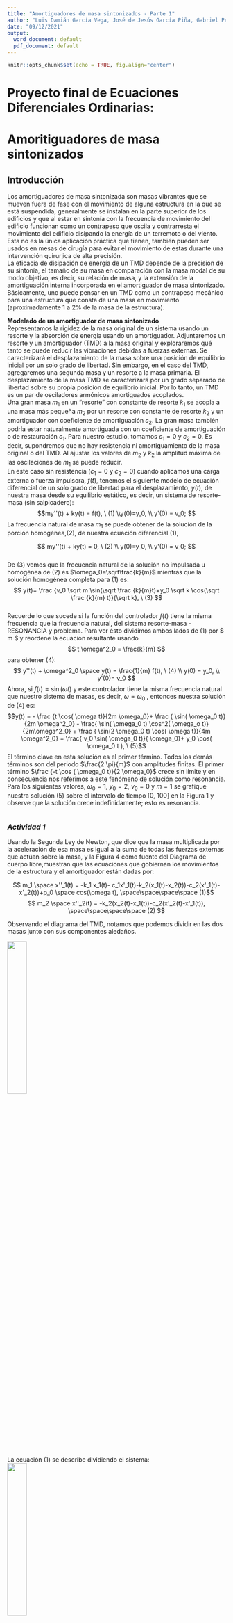 ```yaml
---
title: "Amortiguadores de masa sintonizados - Parte 1"
author: "Luis Damián García Vega, José de Jesús García Piña, Gabriel Peytral Borja"
date: "09/12/2021"
output:
  word_document: default
  pdf_document: default
---
```


```r
knitr::opts_chunk$set(echo = TRUE, fig.align="center")
```

\newcommand{\bcenter}{\begin{center}}
\newcommand{\ecenter}{\end{center}}

\bcenter
# Proyecto final de Ecuaciones Diferenciales Ordinarias: 
# Amoritiguadores de masa sintonizados
\ecenter

## **Introducción**
Los amortiguadores de masa sintonizada son masas vibrantes que se mueven fuera de fase con el movimiento de alguna estructura en la que se está suspendida, generalmente se instalan en la parte superior de los edificios y que al estar en sintonía con la frecuencia de movimiento del edificio funcionan como un contrapeso que oscila y contrarresta el movimiento del edificio disipando la energía de un terremoto o del viento.  
Esta no es la única aplicación práctica que tienen, también pueden ser usados en mesas de cirugía para evitar el movimiento de estas durante una intervención quirurjica de alta precisión.   
La eficacia de disipación de energía de un TMD depende de la precisión de su sintonía, el tamaño de su masa en comparación con la masa modal de su modo objetivo, es decir, su relación de masa, y la extensión de la amortiguación interna incorporada en el amortiguador de masa sintonizado.  
Básicamente, uno puede pensar en un TMD como un contrapeso mecánico para una estructura que consta de una masa en movimiento (aproximadamente 1 a 2% de la masa de la estructura). 

**Modelado de un amortiguador de masa sintonizado**  
Representamos la rigidez de la masa original de un sistema usando un resorte y la absorción de energía usando un amortiguador. Adjuntaremos un resorte y un amortiguador (TMD) a la masa original y exploraremos qué tanto se puede reducir las vibraciones debidas a fuerzas externas. Se caracterizará el desplazamiento de la masa sobre una posición de equilibrio inicial por un solo grado de libertad. Sin embargo, en el caso del TMD, agregaremos una segunda masa y un resorte a la masa primaria. El desplazamiento de la masa TMD se caracterizará por un grado separado de libertad sobre su propia posición de equilibrio inicial. Por lo tanto, un TMD es un par de osciladores armónicos amortiguados acoplados.  
Una gran masa $m_1$ en un "resorte" con constante de resorte $k_1$ se acopla a una masa más pequeña $m_2$ por un resorte con constante de resorte $k_2$ y un amortiguador con coeficiente de amortiguación $c_2$. La gran masa también podría estar naturalmente amortiguada con un coeficiente de amortiguación o de restauración $c_1$. Para nuestro estudio, tomamos $c_1 = 0$ y $c_2 = 0$. Es decir, supondremos que no hay resistencia ni amortiguamiento de la masa original o del TMD. Al ajustar los valores de $m_2$ y $k_2$ la amplitud máxima de las oscilaciones de $m_1$ se puede reducir.  
En este caso sin resistencia ($c_1 = 0$ y $c_2 = 0$) cuando aplicamos una carga externa o fuerza impulsora, $f(t)$, tenemos el siguiente modelo de ecuación diferencial de un solo grado de libertad para el desplazamiento, $y(t)$, de nuestra masa desde su equilibrio estático, es decir, un sistema de resorte-masa (sin salpicadero):
$$my''(t) + ky(t) = f(t), \ (1) \\y(0)=y_0, \\ y'(0) = v_0; $$
La frecuencia natural de masa $m_1$ se puede obtener de la solución de la porción homogénea,(2), de nuestra ecuación diferencial (1),

$$ my''(t) + ky(t) = 0, \ (2) \\ y(0)=y_0, \\  y'(0) = v_0; $$  
De (3) vemos que la frecuencia natural de la solución no impulsada u homogénea de (2) es $\omega_0=\sqrt\frac{k}{m}$ mientras que la solución homogénea completa para (1) es:  
$$ y(t)= \frac {v_0 \sqrt m \sin(\sqrt \frac {k}{m}t)+y_0 \sqrt k \cos(\sqrt \frac {k}{m} t)}{\sqrt k}, \ (3) $$  
Recuerde lo que sucede si la función del controlador $f(t)$ tiene la misma frecuencia que la frecuencia natural, del sistema resorte-masa - RESONANCIA y problema. Para ver ésto dividimos ambos lados de (1) por $ m $ y reordene la ecuación resultante usando $$ t \omega^2_0 = \frac{k}{m} $$ para obtener (4):
$$ y''(t) + \omega^2_0 \space y(t) = \frac{1}{m} f(t), \ (4) \\ y(0) = y_0,  \\ y'(0)= v_0 $$
Ahora, si $f(t) = \sin ( \omega t)$ y este controlador tiene la misma frecuencia natural que nuestro sistema de masas, es decir, $\omega = \omega_0$ , entonces nuestra solución de (4) es:
$$y(t) = - \frac {t \cos( \omega t)}{2m \omega_0}+ \frac { \sin( \omega_0 t)}{2m \omega^2_0} - \frac{ \sin( \omega_0 t) \cos^2( \omega_o t)}{2m\omega^2_0} + \frac { \sin(2 \omega_0 t) \cos( \omega t)}{4m \omega^2_0} + \frac{ v_0 \sin( \omega_0 t)}{ \omega_0}+ y_0 \cos( \omega_0 t ), \ (5)$$
El término clave en esta solución es el primer término. Todos los demás términos son del periodo $\frac{2 \pi}{m}$ con amplitudes finitas. El primer término $\frac {-t \cos ( \omega_0 t)}{2 \omega_0}$ crece sin límite y en consecuencia nos referimos a este fenómeno de solución como resonancia. Para los siguientes valores, $\omega_0 = 1$, $y_0 = 2$, $v_0 = 0$ y $m = 1$ se grafique nuestra solución (5) sobre el intervalo de tiempo [0, 100] en la Figura 1 y observe que la solución crece indefinidamente; esto es resonancia.

```r

```


### *Actividad 1*
Usando la Segunda Ley de Newton, que dice que la masa multiplicada por la aceleración de esa masa es igual a la suma de todas las fuerzas externas que actúan sobre la masa, y la Figura 4 como fuente del Diagrama de cuerpo libre,muestran que las ecuaciones que gobiernan los movimientos de la estructura y el amortiguador están dadas por:

$$ m_1 \space x''_1(t) = -k_1 x_1(t)- c_1x'_1(t)-k_2(x_1(t)-x_2(t))-c_2(x'_1(t)-x'_2(t))+p_0 \space cos(\omega t), \space\space\space\space (1)$$
$$ m_2 \space x''_2(t) = -k_2(x_2(t)-x_1(t))-c_2(x'_2(t)-x'_1(t)), \space\space\space\space (2) $$

Observando el diagrama del TMD, notamos que podemos dividir en las dos masas junto con sus componentes aledaños.  

![](Diagrama_1.PNG){width=30% height=30%}

La ecuación (1) se describe dividiendo el sistema:   
![](Act_1_1.PNG){width=30% height=30%}  
$$F_0m_1 + F_1c_1+F_2k_1+F_3k_2+F_4c_2=P_0 \cos( \omega t)$$
Puesto que $x(t)$ está en unidades de fuerza, sustituímos las diferentes formulas y obtenemos (1)  
La ecuación (2) se da mediante el siguiente diagrama:  
![](Act_1_2.PNG){width=30% height=30%}  
$$F_0m_2 +F_2k_2+F_3c_2=0$$
Por lo tanto las ecuaciones iniciales se dan mediante la 2da ley de Newton, sustituendo la suma de todas las fuerzas. 


### *Actividad 2*
a) Determine la forma de las ecuaciones de la actividad anterior cuando $c_1 = 0$ y $c_2 = 0$.  
$$ m_1 \space x''_1(t) = -k_1 x_1(t)-k_2(x_1(t)-x_2(t))+p_0 \space cos(\omega t), \space\space\space\space (1^*)$$
$$ m_2 \space x''_2(t) = -k_2(x_2(t)-x_1(t)), \space\space\space\space (2^*) $$

b) En el sistema resultante use $m_1 = 10$ y $k_1 = 90$ con $y(0) = 0$ y $y''(0) = 0$, mientras que $f(t) =10 \space\space \cos (3t)$ y establezca $m_2 = 1$ con $k_2 = 0$, es decir, retirando el segundo sistema de masas. Explique los resultados de importancia física e impacto de los números 10, 90 y 3 en la oración anterior en términos del movimiento del oscilador inicial.  
$$ 10 \space x''_1(t) = -90 x_1(t))+10 \space cos(3t)$$  
$$ \space x''_2(t) = -x_1(t))  $$
Los valores de las variables del sistma nos proveen de información útil para interpretar nuestras ecuaciones. El valor de $k_2=0$ elimina por completo la constante del resorte quedándonos solamente con la fuerza aplicada a la estructura. El valor $m_1 = 10$ en contraste con $m_2 = 1$ nos indica que $m_2$ es el 10% de $m_1$. Esto es una relación de masa un poco exagerado en términos prácticos. El valor $k_1 = 90$ nos indica una constante alta que indica que requerirá una fuerza mayor para mover la masa. El valor de $\omega = 3$ nos indica que $k= 9m $ Es decir que la frecuencia natural da como resultado 3. 

c) Resuelva la ecuacion diferencial simple resultante para el movimiento de la masa $m_1$ durante un intervalo de tiempo de 20 unidades y grafique el desplazamiento de esa masa, $x_1(t)$, durante ese intervalo de tiempo. Explique las observaciones. 
*Cálculos:*  
<https://drive.google.com/file/d/1IIkrJmsNC-0gljtXQ_LOO4ae-1JUD1a6/view?usp=sharing>  

<https://drive.google.com/file/d/1IZ9YWFgteNLFU6vdUNTTepDHn0TNbrJn/view?usp=sharing>
  

d) En las ecuaciones de la actividad anterior use los valores $m_1=10$ y $k_1=90$ con $y(0)=0$ y $y'(0)=0$ mientras $f(t)=10 \space\space \cos (3t)$ y establezca $m_2=1$ con valores variables de $k_2$. Mantenga $c_1=0$ y $c_2=0$. ¿Qué observa en la amplitud máxima de la masa inicial $m_1$ cuando se cambia $k_2$?  

A medida que $k_2$ aumenta, la amplitud máxima de $m_1$ disminuye.

![](2_k2=0.1.jpg){width=30% height=30%}
![](2_k2=1.jpg){width=30% height=30%}
![](2_k2=10.jpg){width=30% height=30%}
![](2_k2=100.jpg){width=30% height=30%}
![](2_k2=1000.jpg){width=30% height=30%}
![](2_k2=10000.jpg){width=30% height=30%}

e) De (d) ¿cuál es el "mejor" valor de $k_2$?  
Un valor más alto en k disminuye el el tiempo de respuesta y las oscilaciones de la mása más grande. Por lo tanto el valor para la constante del resorte $k_2=10,000$ es el mejor valor.  

f) Para obtener el mejor valor de $k_2$, determine el desplazamiento de amplitud máximo para la masa $m_1 ,\space\space x_1 (t)$ en un rango de frecuencias  

### *Actividad 3*
Consideremos otra configuración comparable a la Actividad 2 para la práctica. Observe que la masa $m_2$ es solo el 1% de la masa $m_1$, lo cual es bastante realista en el diseño estructural cuando se utilizan TMD.
a) Determine la forma de las ecuaciones de la actividad anterior cuando $c_1 = 0$ y $c_2 = 0$
b) En el sistema resultante use $m_1 = 10$ y $k_1 = 90$ con $y(0) = 0$ y $y'(0) = 0$ mientras $f(t) =10 \space\space \cos (3t)$ y ajuste $m_2 = 0.1$ con $k_2 = 0$, es decir, retire el segundo sistema de masa. Explique la importancia física e impacto de los números 10, 90 y 3 en la oración anterior en términos del movimiento del oscilador inicial.
c) Resuelva la ecuación diferencial simple resultante para el movimiento de la masa $m_1$ durante un intervalo de tiempo de 20 unidades y grafique el desplazamiento de esa masa, $x_1 (t)$, durante ese intervalo de tiempo. Explique las observaciones.  


d) En las ecuaciones de la actividad anterior use los valores $m_1=10$ y $k_1=90$ con $y(0)=0$ y $y'(0)=0$ mientras $f(t)=5 \space\space \cos (3t)$ y establezca $m_2=0.1$ con valores variables de $k_2$. Mantenga $c_1=0$ y $c_2=0$. ¿Qué observa en la amplitud máxima de la masa inicial $m_1$ cuando se cambia $k_2$?  
A medida que $k_2$ aumenta, la amplitud máxima de $m_1$ disminuye.

![](3_k2=0.1.jpg){width=30% height=30%}
![](3_k2 =1.jpg){width=30% height=30%}
![](3_k2=10.jpg){width=30% height=30%}
![](3_k2=100.jpg){width=30% height=30%}
![](3_k2=1000.jpg){width=30% height=30%}
![](3_k2=10000.jpg){width=30% height=30%}


e) De (d) ¿cuál es el "mejor" valor de $k_2$? 
Un valor más alto en k disminuye el el tiempo de respuesta y las oscilaciones de la mása más grande. Por lo tanto el valor para la constante del resorte $k_2=10,000$ es el mejor valor.
 
f) Para obtener el mejor valor de $k_2$, determine el desplazamiento de amplitud máximo para la masa $m_1 ,\space\space x_1 (t)$en un rango de frecuencias  

### *Actividad 4*
Del material introductorio para este escenario ofrecido anteriormente y los análisis en las Actividades 2 y 3 realiza una descripción de cómo construir un TMD para detener los fenómenos de resonancia en el caso de las siguientes ecuaciones, que son el caso de las ecuaciones de la actividad 1 donde no hay amortiguamiento, es decir, $c_1 = 0$ y $c_2 = 0$:
$$ m_1 \space x''_1(t) = -k_1 x_1(t)-k_2(x_1(t)-x_2(t))+p_0 \space cos(\omega t), \space\space\space\space (1)$$
$$ m_2 \space x''_2(t) = -k_2(x_2(t)-x_1(t)), \space\space\space\space (2) $$  
*Cálculos:* 
<https://drive.google.com/file/d/1hOhWC6mFchmd_5QtLWcilslzbOfT_JI1/view?usp=sharing>